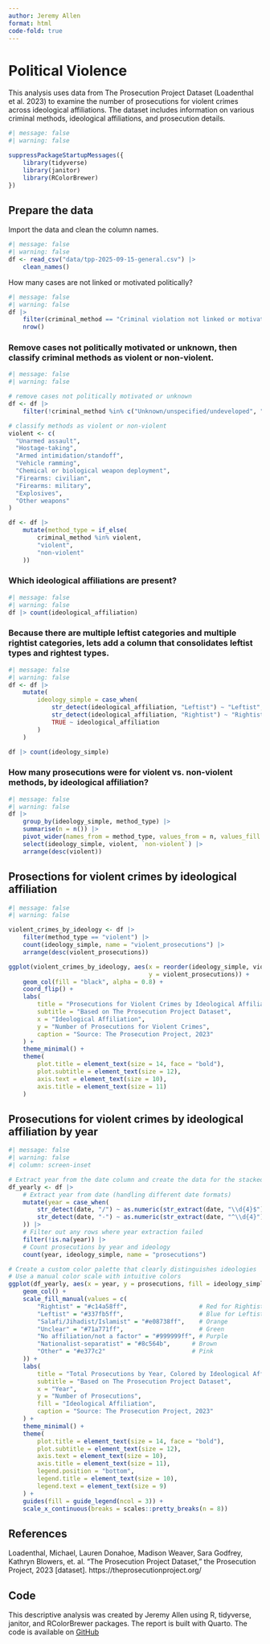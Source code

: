 ```yaml
---
author: Jeremy Allen
format: html
code-fold: true
---
```


# Political Violence
This analysis uses data from The Prosecution Project Dataset (Loadenthal et al. 2023) to examine the number of prosecutions for violent crimes across ideological affiliations. The dataset includes information on various criminal methods, ideological affiliations, and prosecution details.

```r
#| message: false
#| warning: false

suppressPackageStartupMessages({
    library(tidyverse)
    library(janitor)
    library(RColorBrewer)
})
```

## Prepare the data

Import the data and clean the column names.
```r
#| message: false
#| warning: false
df <- read_csv("data/tpp-2025-09-15-general.csv") |> 
    clean_names()
```

How many cases are not linked or motivated politically?
```r
#| message: false
#| warning: false
df |>
    filter(criminal_method == "Criminal violation not linked or motivated politically") |> 
    nrow()
```


### Remove cases not politically motivated or unknown, then classify criminal methods as violent or non-violent.
```r
#| message: false
#| warning: false

# remove cases not politically motivated or unknown
df <- df |>
    filter(!criminal_method %in% c("Unknown/unspecified/undeveloped", "Criminal violation not linked or motivated politically"))

# classify methods as violent or non-violent
violent <- c(
  "Unarmed assault",
  "Hostage-taking",
  "Armed intimidation/standoff",
  "Vehicle ramming",
  "Chemical or biological weapon deployment",
  "Firearms: civilian",
  "Firearms: military",
  "Explosives",
  "Other weapons"
)

df <- df |> 
    mutate(method_type = if_else(
        criminal_method %in% violent,
        "violent",
        "non-violent"
    ))

```

### Which ideological affiliations are present?
```r
#| message: false
#| warning: false
df |> count(ideological_affiliation)
```

### Because there are multiple leftist categories and multiple rightist categories, lets add a column that consolidates leftist types and rightest types.
```r
#| message: false
#| warning: false
df <- df |> 
    mutate(
        ideology_simple = case_when(
            str_detect(ideological_affiliation, "Leftist") ~ "Leftist",
            str_detect(ideological_affiliation, "Rightist") ~ "Rightist",
            TRUE ~ ideological_affiliation
        )
    )

df |> count(ideology_simple)
```

### How many prosecutions were for violent vs. non-violent methods, by ideological affiliation?
```r
#| message: false
#| warning: false
df |> 
    group_by(ideology_simple, method_type) |> 
    summarise(n = n()) |> 
    pivot_wider(names_from = method_type, values_from = n, values_fill = 0) |>
    select(ideology_simple, violent, `non-violent`) |>
    arrange(desc(violent))
```

## Prosections for violent crimes by ideological affiliation
```r
#| message: false
#| warning: false

violent_crimes_by_ideology <- df |> 
    filter(method_type == "violent") |> 
    count(ideology_simple, name = "violent_prosecutions") |> 
    arrange(desc(violent_prosecutions))

ggplot(violent_crimes_by_ideology, aes(x = reorder(ideology_simple, violent_prosecutions), 
                                       y = violent_prosecutions)) +
    geom_col(fill = "black", alpha = 0.8) +
    coord_flip() +
    labs(
        title = "Prosecutions for Violent Crimes by Ideological Affiliation",
        subtitle = "Based on The Prosecution Project Dataset",
        x = "Ideological Affiliation",
        y = "Number of Prosecutions for Violent Crimes",
        caption = "Source: The Prosecution Project, 2023"
    ) +
    theme_minimal() +
    theme(
        plot.title = element_text(size = 14, face = "bold"),
        plot.subtitle = element_text(size = 12),
        axis.text = element_text(size = 10),
        axis.title = element_text(size = 11)
    )
```

## Prosecutions for violent crimes by ideological affiliation by year
```r
#| message: false
#| warning: false
#| column: screen-inset

# Extract year from the date column and create the data for the stacked bar chart
df_yearly <- df |>
    # Extract year from date (handling different date formats)
    mutate(year = case_when(
        str_detect(date, "/") ~ as.numeric(str_extract(date, "\\d{4}$")),
        str_detect(date, "-") ~ as.numeric(str_extract(date, "^\\d{4}"))
    )) |>
    # Filter out any rows where year extraction failed
    filter(!is.na(year)) |>
    # Count prosecutions by year and ideology
    count(year, ideology_simple, name = "prosecutions")

# Create a custom color palette that clearly distinguishes ideologies
# Use a manual color scale with intuitive colors
ggplot(df_yearly, aes(x = year, y = prosecutions, fill = ideology_simple)) +
    geom_col() +
    scale_fill_manual(values = c(
        "Rightist" = "#c14a58ff",                    # Red for Rightist
        "Leftist" = "#337fb5ff",                     # Blue for Leftist  
        "Salafi/Jihadist/Islamist" = "#e08738ff",    # Orange
        "Unclear" = "#71a771ff",                     # Green
        "No affiliation/not a factor" = "#999999ff", # Purple
        "Nationalist-separatist" = "#8c564b",      # Brown
        "Other" = "#e377c2"                        # Pink
    )) +
    labs(
        title = "Total Prosecutions by Year, Colored by Ideological Affiliation",
        subtitle = "Based on The Prosecution Project Dataset",
        x = "Year",
        y = "Number of Prosecutions",
        fill = "Ideological Affiliation",
        caption = "Source: The Prosecution Project, 2023"
    ) +
    theme_minimal() +
    theme(
        plot.title = element_text(size = 14, face = "bold"),
        plot.subtitle = element_text(size = 12),
        axis.text = element_text(size = 10),
        axis.title = element_text(size = 11),
        legend.position = "bottom",
        legend.title = element_text(size = 10),
        legend.text = element_text(size = 9)
    ) +
    guides(fill = guide_legend(ncol = 3)) +
    scale_x_continuous(breaks = scales::pretty_breaks(n = 8))
```

## References

Loadenthal, Michael, Lauren Donahoe, Madison Weaver, Sara Godfrey, Kathryn Blowers, et. al. “The Prosecution Project Dataset,” the Prosecution Project, 2023 [dataset]. https://theprosecutionproject.org/

## Code
This descriptive analysis was created by Jeremy Allen using R, tidyverse, janitor, and RColorBrewer packages. The report is built with Quarto. The code is available on [GitHub](https://github.com/jeremy-allen/prosecution.git)
